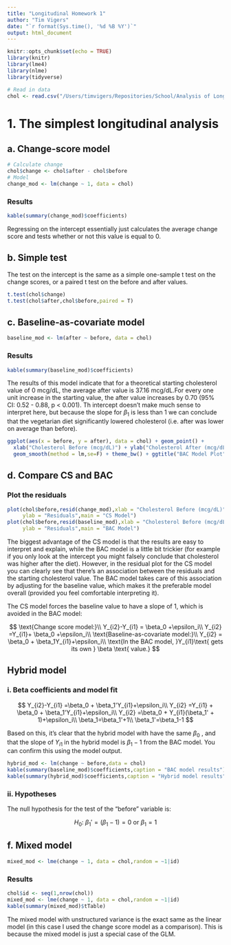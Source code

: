 ```yaml
---
title: "Longitudinal Homework 1"
author: "Tim Vigers"
date: "`r format(Sys.time(), '%d %B %Y')`"
output: html_document
---
```


```r
knitr::opts_chunk$set(echo = TRUE)
library(knitr)
library(lme4)
library(nlme)
library(tidyverse)
```

```r
# Read in data
chol <- read.csv("/Users/timvigers/Repositories/School/Analysis of Longitudinal Data/Homework 1/cholesterol.csv")
```

# 1. The simplest longitudinal analysis

## a. Change-score model

```r
# Calculate change
chol$change <- chol$after - chol$before
# Model
change_mod <- lm(change ~ 1, data = chol)
```

### Results

```r
kable(summary(change_mod)$coefficients)
```

Regressing on the intercept essentially just calculates the average change score and tests whether or not this value is equal to 0. 

## b. Simple test

The test on the intercept is the same as a simple one-sample t test on the change scores, or a paired t test on the before and after values. 

```r
t.test(chol$change)
t.test(chol$after,chol$before,paired = T)
```

## c. Baseline-as-covariate model

```r
baseline_mod <- lm(after ~ before, data = chol)
```

### Results

```r
kable(summary(baseline_mod)$coefficients)
```

The results of this model indicate that for a theoretical starting cholesterol value of 0 mcg/dL, the average after value is 37.16 mcg/dL.For every one unit increase in the starting value, the after value increases by 0.70 (95% CI: 0.52 - 0.88, p < 0.001). Th intercept doesn't make much sense to interpret here, but because the slope for $\beta_1$ is less than 1 we can conclude that the vegetarian diet significantly lowered cholesterol (i.e. after was lower on average than before).

```r
ggplot(aes(x = before, y = after), data = chol) + geom_point() + 
  xlab("Cholesterol Before (mcg/dL)") + ylab("Cholesterol After (mcg/dL)") + 
  geom_smooth(method = lm,se=F) + theme_bw() + ggtitle("BAC Model Plot")
```

## d. Compare CS and BAC

### Plot the residuals

```r
plot(chol$before,resid(change_mod),xlab = "Cholesterol Before (mcg/dL)",
     ylab = "Residuals",main = "CS Model")
plot(chol$before,resid(baseline_mod),xlab = "Cholesterol Before (mcg/dL)",
     ylab = "Residuals",main = "BAC Model")
```

The biggest advantage of the CS model is that the results are easy to interpret and explain, while the BAC model is a little bit trickier (for example if you only look at the intercept you might falsely conclude that cholesterol was higher after the diet). However, in the residual plot for the CS model you can clearly see that there's an association between the residuals and the starting cholesterol value. The BAC model takes care of this association by adjusting for the baseline value, which makes it the preferable model overall (provided you feel comfortable interpreting it).

The CS model forces the baseline value to have a slope of 1, which is avoided in the BAC model:

$$
\text{Change score model:}\\
Y_{i2}-Y_{i1} = \beta_0 +\epsilon_i\\
Y_{i2} =Y_{i1}+ \beta_0 +\epsilon_i\\
\text{Baseline-as-covariate model:}\\
Y_{i2} = \beta_0 + \beta_1Y_{i1}+\epsilon_i\\
\text{In the BAC model, }Y_{i1}\text{ gets its own } \beta \text{ value.}
$$

## Hybrid model

### i. Beta coefficients and model fit

$$
Y_{i2}-Y_{i1} =\beta_0 + \beta_1'Y_{i1}+\epsilon_i\\
Y_{i2} =Y_{i1} + \beta_0 + \beta_1'Y_{i1}+\epsilon_i\\
Y_{i2} =\beta_0 + Y_{i1}(\beta_1' + 1)+\epsilon_i\\
\beta_1=\beta_1'+1\\
\beta_1'=\beta_1-1
$$

Based on this, it's clear that the hybrid model with have the same $\beta_0$ , and that the slope of $Y_{i1}$ in the hybrid model is $\beta_1-1$ from the BAC model. You can confirm this using the model output.

```r
hybrid_mod <- lm(change ~ before,data = chol)
kable(summary(baseline_mod)$coefficients,caption = "BAC model results")
kable(summary(hybrid_mod)$coefficients,caption = "Hybrid model results")
```

### ii. Hypotheses

The null hypothesis for the test of the "before" variable is:

$$
H_0\text{: }\beta_1' = (\beta_1 -1) = 0 \text{ or }\beta_1 = 1
$$

## f. Mixed model

```r
mixed_mod <- lme(change ~ 1, data = chol,random = ~1|id)
```

### Results

```r
chol$id <- seq(1,nrow(chol))
mixed_mod <- lme(change ~ 1, data = chol,random = ~1|id)
kable(summary(mixed_mod)$tTable)
```

The mixed model with unstructured variance is the exact same as the linear model (in this case I used the change score model as a comparison). This is because the mixed model is just a special case of the GLM.

